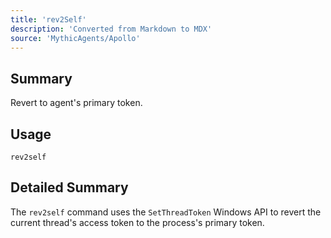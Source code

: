 ```yaml
---
title: 'rev2Self'
description: 'Converted from Markdown to MDX'
source: 'MythicAgents/Apollo'
---
```


## Summary
Revert to agent's primary token.

## Usage
```
rev2self
```

## Detailed Summary
The `rev2self` command uses the `SetThreadToken` Windows API to revert the current thread's access token to the process's primary token.
